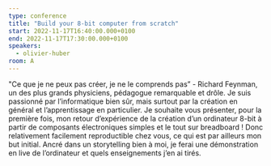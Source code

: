 ```yaml
---
type: conference
title: "Build your 8-bit computer from scratch"
start: 2022-11-17T16:40:00.000+0100
end: 2022-11-17T17:30:00.000+0100
speakers:
  - olivier-huber
room: A
---
```


"Ce que je ne peux pas créer, je ne le comprends pas” - Richard Feynman, un des
plus grands physiciens, pédagogue remarquable et drôle. Je suis passionné par
l’informatique bien sûr, mais surtout par la création en général et
l’apprentissage en particulier. Je souhaite vous présenter, pour la première
fois, mon retour d’expérience de la création d’un ordinateur 8-bit à partir de
composants électroniques simples et le tout sur breadboard ! Donc relativement
facilement reproductible chez vous, ce qui est par ailleurs mon but initial. 
Ancré dans un storytelling bien à moi, je ferai une démonstration en live de
l’ordinateur et quels enseignements j’en ai tirés.
